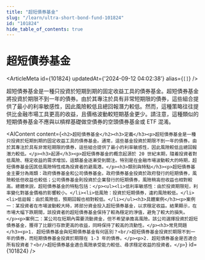 ```yaml
---
title: "超短債券基金"
slug: "/learn/ultra-short-bond-fund-101824"
id: "101824"
hide_table_of_contents: true
---
```



# 超短債券基金

<ArticleMeta id={101824} updatedAt={'2024-09-12 04:02:38'} alias={`[]`} />
<div className='border-solid border-b border-t-0 my-4 border-[var(--ifm-color-gray-300)]' />

超短債券基金是一種只投資於短期到期的固定收益工具的債券基金。超短債券基金將投資於期限不到一年的債券。由於其專注於具有非常短期限的債券，這些組合提供了最小的利率敏感性，因此風險較低且總回報潛力較低。然而，這種策略往往提供比金融市場工具更高的收益，且價格波動較短期基金更少。請注意，這種類似的短期債券基金不應與以槓桿基礎做空債券的空頭債券基金或 ETF 混淆。

<AIContent content={`<h2>超短債券基金</h2><h3>定義</h3><p>超短債券基金是一種只投資於短期到期的固定收益工具的債券基金。通常，這些基金投資於期限不到一年的債券。由於其專注於具有非常短期限的債券，這些組合提供了最小的利率敏感性，因此風險較低且總回報潛力較低。</p><h3>起源</h3><p>超短債券基金的概念起源於 20 世紀末期，隨着投資者對低風險、穩定收益的需求增加，這類基金逐漸受到關注。特別是在金融市場波動較大的時期，超短債券基金因其低風險特性成為投資者的避風港。</p><h3>類別與特點</h3><p>超短債券基金主要分為兩類：政府債券基金和公司債券基金。政府債券基金投資於政府發行的短期債券，風險較低但收益也較低；公司債券基金則投資於企業發行的短期債券，風險稍高但收益也相對較高。總體來説，超短債券基金的特點包括：</p><ul><li>低利率敏感性：由於投資期限短，利率變化對基金價格的影響較小。</li><li>低風險：投資於短期債券，違約風險較低。</li><li>低迴報：由於風險低，預期回報也相對較低。</li></ul><h3>具體案例</h3><p>案例一：某投資者在市場波動較大時，將部分資金投入超短債券基金，以求穩定收益。結果顯示，在市場大幅下跌期間，該投資者的超短債券基金保持了較為穩定的淨值，避免了較大的損失。</p><p>案例二：某公司在短期內需要流動資金，但不希望承擔高風險。該公司選擇投資於超短債券基金，獲得了比銀行存款更高的收益，同時保持了較高的流動性。</p><h3>常見問題</h3><p>1. 超短債券基金與短期債券基金有何區別？<br/>超短債券基金投資於期限不到一年的債券，而短期債券基金投資於期限在 1-3 年的債券。</p><p>2. 超短債券基金是否適合所有投資者？<br/>超短債券基金適合風險承受能力較低、尋求穩定收益的投資者。</p>`} id={101824} />
